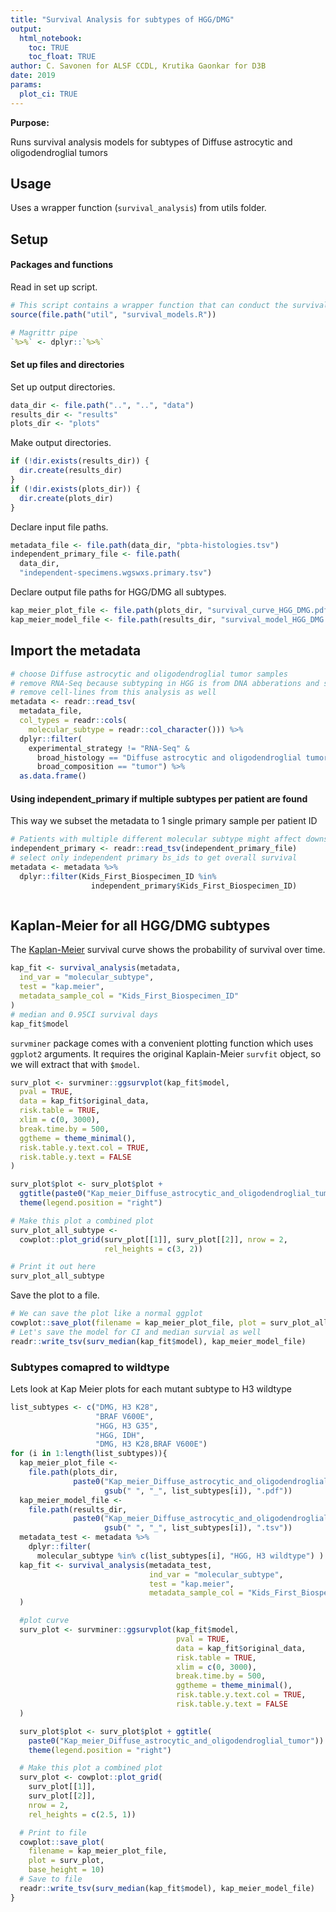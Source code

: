 ```yaml
---
title: "Survival Analysis for subtypes of HGG/DMG"
output: 
  html_notebook:
    toc: TRUE
    toc_float: TRUE
author: C. Savonen for ALSF CCDL, Krutika Gaonkar for D3B
date: 2019
params:
  plot_ci: TRUE
---
```


**Purpose:** 

Runs survival analysis models for subtypes of Diffuse astrocytic and oligodendroglial tumors

## Usage 

Uses a wrapper function (`survival_analysis`) from utils folder. 

## Setup

#### Packages and functions

Read in set up script.

```r
# This script contains a wrapper function that can conduct the survival analyses
source(file.path("util", "survival_models.R"))

# Magrittr pipe
`%>%` <- dplyr::`%>%`
```

#### Set up files and directories

Set up output directories. 

```r
data_dir <- file.path("..", "..", "data")
results_dir <- "results"
plots_dir <- "plots"
```

Make output directories.

```r
if (!dir.exists(results_dir)) {
  dir.create(results_dir)
}
if (!dir.exists(plots_dir)) {
  dir.create(plots_dir)
}
```

Declare input file paths. 

```r
metadata_file <- file.path(data_dir, "pbta-histologies.tsv")
independent_primary_file <- file.path(
  data_dir,
  "independent-specimens.wgswxs.primary.tsv")
```

Declare output file paths for HGG/DMG all subtypes. 

```r
kap_meier_plot_file <- file.path(plots_dir, "survival_curve_HGG_DMG.pdf")
kap_meier_model_file <- file.path(results_dir, "survival_model_HGG_DMG.tsv")
```

## Import the metadata

```r
# choose Diffuse astrocytic and oligodendroglial tumor samples
# remove RNA-Seq because subtyping in HGG is from DNA abberations and samples where only RNA-Seq is available cannot be subtyped
# remove cell-lines from this analysis as well
metadata <- readr::read_tsv(
  metadata_file,
  col_types = readr::cols(
    molecular_subtype = readr::col_character())) %>%
  dplyr::filter(
    experimental_strategy != "RNA-Seq" &
      broad_histology == "Diffuse astrocytic and oligodendroglial tumor" &
      broad_composition == "tumor") %>%
  as.data.frame()

```

#### Using independent_primary if multiple subtypes per patient are found 
This way we subset the metadata to 1 single primary sample per patient ID

```r

# Patients with multiple different molecular subtype might affect downstream analysis for survival so using independent_primary sample set which has 1-1 sample-patient matches
independent_primary <- readr::read_tsv(independent_primary_file)
# select only independent primary bs_ids to get overall survival
metadata <- metadata %>%
  dplyr::filter(Kids_First_Biospecimen_ID %in%
                  independent_primary$Kids_First_Biospecimen_ID)



```
## Kaplan-Meier for all HGG/DMG subtypes

The [Kaplan-Meier](https://www.ncbi.nlm.nih.gov/pmc/articles/PMC3059453/) 
survival curve shows the probability of survival over time.

```r
kap_fit <- survival_analysis(metadata,
  ind_var = "molecular_subtype",
  test = "kap.meier",
  metadata_sample_col = "Kids_First_Biospecimen_ID"
)
# median and 0.95CI survival days
kap_fit$model
```

`survminer` package comes with a convenient plotting function which uses `ggplot2`
arguments. 
It requires the original Kaplain-Meier `survfit` object, so we will extract that with `$model`.

```r
surv_plot <- survminer::ggsurvplot(kap_fit$model,
  pval = TRUE,
  data = kap_fit$original_data,
  risk.table = TRUE,
  xlim = c(0, 3000),
  break.time.by = 500,
  ggtheme = theme_minimal(),
  risk.table.y.text.col = TRUE,
  risk.table.y.text = FALSE
)

surv_plot$plot <- surv_plot$plot +
  ggtitle(paste0("Kap_meier_Diffuse_astrocytic_and_oligodendroglial_tumor")) +
  theme(legend.position = "right")

# Make this plot a combined plot
surv_plot_all_subtype <-
  cowplot::plot_grid(surv_plot[[1]], surv_plot[[2]], nrow = 2,
                     rel_heights = c(3, 2))

# Print it out here
surv_plot_all_subtype
```

Save the plot to a file. 

```r
# We can save the plot like a normal ggplot
cowplot::save_plot(filename = kap_meier_plot_file, plot = surv_plot_all_subtype)
# Let's save the model for CI and median survial as well
readr::write_tsv(surv_median(kap_fit$model), kap_meier_model_file)
```

### Subtypes comapred to wildtype
Lets look at Kap Meier plots for each mutant subtype to H3 wildtype

```r

list_subtypes <- c("DMG, H3 K28",
                   "BRAF V600E",
                   "HGG, H3 G35",
                   "HGG, IDH",
                   "DMG, H3 K28,BRAF V600E")
for (i in 1:length(list_subtypes)){
  kap_meier_plot_file <-
    file.path(plots_dir,
              paste0("Kap_meier_Diffuse_astrocytic_and_oligodendroglial_tumor_",
                     gsub(" ", "_", list_subtypes[i]), ".pdf"))
  kap_meier_model_file <-
    file.path(results_dir,
              paste0("Kap_meier_Diffuse_astrocytic_and_oligodendroglial_tumor_",
                     gsub(" ", "_", list_subtypes[i]), ".tsv"))
  metadata_test <- metadata %>%
    dplyr::filter(
      molecular_subtype %in% c(list_subtypes[i], "HGG, H3 wildtype") )
  kap_fit <- survival_analysis(metadata_test,
                               ind_var = "molecular_subtype",
                               test = "kap.meier",
                               metadata_sample_col = "Kids_First_Biospecimen_ID"
  )

  #plot curve
  surv_plot <- survminer::ggsurvplot(kap_fit$model,
                                     pval = TRUE,
                                     data = kap_fit$original_data,
                                     risk.table = TRUE,
                                     xlim = c(0, 3000),
                                     break.time.by = 500,
                                     ggtheme = theme_minimal(),
                                     risk.table.y.text.col = TRUE,
                                     risk.table.y.text = FALSE
  )

  surv_plot$plot <- surv_plot$plot + ggtitle(
    paste0("Kap_meier_Diffuse_astrocytic_and_oligodendroglial_tumor")) +
    theme(legend.position = "right")

  # Make this plot a combined plot
  surv_plot <- cowplot::plot_grid(
    surv_plot[[1]],
    surv_plot[[2]],
    nrow = 2,
    rel_heights = c(2.5, 1))

  # Print to file
  cowplot::save_plot(
    filename = kap_meier_plot_file,
    plot = surv_plot,
    base_height = 10)
  # Save to file
  readr::write_tsv(surv_median(kap_fit$model), kap_meier_model_file)
}
```




